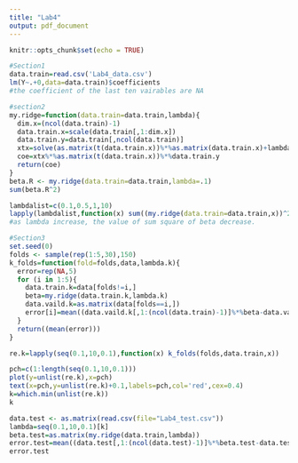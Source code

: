 ```yaml
---
title: "Lab4"
output: pdf_document
---
```


```r
knitr::opts_chunk$set(echo = TRUE)
```

```r
#Section1
data.train=read.csv('Lab4_data.csv')
lm(Y~.+0,data=data.train)$coefficients
#the coefficient of the last ten vairables are NA

#section2
my.ridge=function(data.train=data.train,lambda){
  dim.x=(ncol(data.train)-1)
  data.train.x=scale(data.train[,1:dim.x])
  data.train.y=data.train[,ncol(data.train)]
  xtx=solve(as.matrix(t(data.train.x))%*%as.matrix(data.train.x)+lambda*diag(ncol(data.train.x)))
  coe=xtx%*%as.matrix(t(data.train.x))%*%data.train.y
  return(coe)
}
beta.R <- my.ridge(data.train=data.train,lambda=.1)
sum(beta.R^2)


```
```r
lambdalist=c(0.1,0.5,1,10)
lapply(lambdalist,function(x) sum((my.ridge(data.train=data.train,x))^2))
#as lambda increase, the value of sum square of beta decrease.
```
```r
#Section3
set.seed(0)
folds <- sample(rep(1:5,30),150)
k_folds=function(fold=folds,data,lambda.k){
  error=rep(NA,5)
  for (i in 1:5){
    data.train.k=data[folds!=i,]
    beta=my.ridge(data.train.k,lambda.k)
    data.vaild.k=as.matrix(data[folds==i,])
    error[i]=mean((data.vaild.k[,1:(ncol(data.train)-1)]%*%beta-data.vaild.k[,ncol(data.vaild.k)])^2)
  }
  return((mean(error)))
}

re.k=lapply(seq(0.1,10,0.1),function(x) k_folds(folds,data.train,x))

```

```r
pch=c(1:length(seq(0.1,10,0.1)))
plot(y=unlist(re.k),x=pch)
text(x=pch,y=unlist(re.k)+0.1,labels=pch,col='red',cex=0.4)
k=which.min(unlist(re.k))
k
```

```r
data.test <- as.matrix(read.csv(file="Lab4_test.csv"))
lambda=seq(0.1,10,0.1)[k]
beta.test=as.matrix(my.ridge(data.train,lambda))
error.test=mean((data.test[,1:(ncol(data.test)-1)]%*%beta.test-data.test[,ncol(data.test)])^2)
error.test
```

